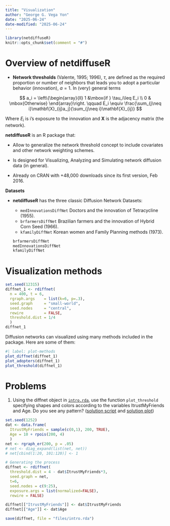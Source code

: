 ```yaml
---
title: "Visualization"
author: "George G. Vega Yon"
date: "2025-06-24"
date-modified: "2025-06-24"
---
```


```r
library(netdiffuseR)
knitr::opts_chunk$set(comment = "#")
```

# Overview of netdiffuseR

-  **Network thresholds** (Valente, 1995; 1996), $\tau$, are defined as the required proportion or number of neighbors that leads you to adopt a particular behavior (innovation), $a=1$. In (very) general terms\pause
    
  $$
  a_i = \left\{\begin{array}{ll}
  1 &\mbox{if } \tau_i\leq E_i \\
  0 & \mbox{Otherwise}
  \end{array}\right. \qquad
  E_i \equiv \frac{\sum_{j\neq i}\mathbf{X}_{ij}a_j}{\sum_{j\neq i}\mathbf{X}_{ij}}
  $$
  
  Where $E_i$ is i's exposure to the innovation and $\mathbf{X}$ is the adjacency matrix (the network).

__netdiffuseR__ is an R package that:

-   Allow to generalize the network threshold concept to include covariates and other network weighting schemes.

-   Is designed for Visualizing, Analyzing and Simulating network diffusion data (in general).

-   Already on CRAN with +48,000 downloads since its first version, Feb 2016.


**Datasets**

- __netdiffuseR__ has the three classic Diffusion Network Datasets:
    
  - `medInnovationsDiffNet` Doctors and the innovation of Tetracycline (1955).
  - `brfarmersDiffNet` Brazilian farmers and the innovation of Hybrid Corn Seed (1966).
  - `kfamilyDiffNet` Korean women and Family Planning methods (1973).
    
  ```r
  brfarmersDiffNet
  medInnovationsDiffNet
  kfamilyDiffNet
  ```

# Visualization methods

```r
set.seed(12315)
diffnet_1 <- rdiffnet(
  n = 400, t = 6,
  rgraph.args    = list(k=6, p=.3),
  seed.graph     = "small-world",
  seed.nodes     = "central",
  rewire         = FALSE,
  threshold.dist = 1/4
  )
diffnet_1
```

Diffusion networks can visualized using many methods included in the package. Here are some of them:


```r
#| label: plot-methods
plot_diffnet(diffnet_1)
plot_adopters(diffnet_1)
plot_threshold(diffnet_1)
```


# Problems

1.  Using the diffnet object in [`intro.rda`](files/intro.rda), use the function `plot_threshold` specifying shapes and colors according to the variables ItrustMyFriends and Age. Do you see any pattern? (<a href="files/intro-solutions.r" target="_blank">solution script</a> and <a href="files/intro-solutions.png" target="_blank">solution plot</a>)

```r
set.seed(1252)
dat <- data.frame(
  ItrustMyFriends = sample(c(0,1), 200, TRUE),
  Age = 10 + rpois(200, 4)
  )
net <- rgraph_er(200, p = .05)
# net <- diag_expand(list(net, net))
# net[cbind(1:20, 101:120)] <- 1 

# Generating the process
diffnet <- rdiffnet(
  threshold.dist = 4 - dat$ItrustMyFriends*3,
  seed.graph = net,
  t=6,
  seed.nodes = c(9:25),
  exposure.args = list(normalized=FALSE),
  rewire = FALSE)

diffnet[["ItrustMyFriends"]] <- dat$ItrustMyFriends
diffnet[["Age"]] <- dat$Age

save(diffnet, file = "files/intro.rda")
```


